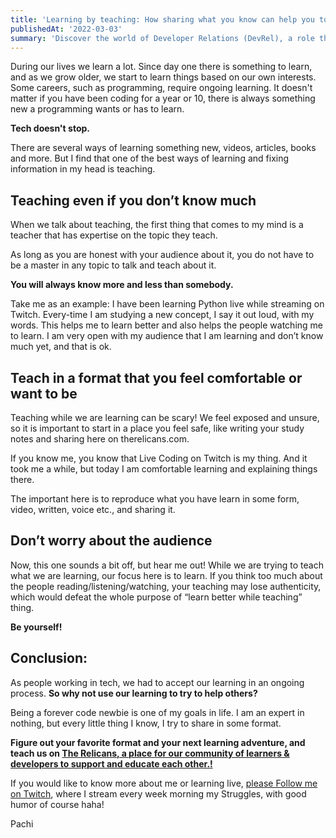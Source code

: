 ```yaml
---
title: 'Learning by teaching: How sharing what you know can help you to learn things better'
publishedAt: '2022-03-03'
summary: 'Discover the world of Developer Relations (DevRel), a role that bridges developers and companies. Learn how DevRel professionals create content, engage with the community, and advocate for better developer experiences.'
---
```



  

During our lives we learn a lot. Since day one there is something to learn, and as we grow older, we start to learn things based on our own interests.
Some careers, such as programming, require ongoing learning. It doesn't matter if you have been coding for a year or 10, there is always something new a programming wants or has to learn.

**Tech doesn't stop.**

There are several ways of learning something new, videos, articles, books and more. But I find that one of the best ways of learning and fixing information in my head is teaching.

  

## Teaching even if you don’t know much
When we talk about teaching, the first thing that comes to my mind is a teacher that has expertise on the topic they teach.

As long as you are honest with your audience about it, you do not have to be a master in any topic to talk and teach about it.

**You will always know more and less than somebody.**

  

Take me as an example: I have been learning Python live while streaming on Twitch. Every-time I am studying a new concept, I say it out loud, with my words. This helps me to learn better and also helps the people watching me to learn. I am very open with my audience that I am learning and don’t know much yet, and that is ok.

  

## Teach in a format that you feel comfortable or want to be
Teaching while we are learning can be scary! We feel exposed and unsure, so it is important to start in a place you feel safe, like writing your study notes and sharing here on therelicans.com.

  

If you know me, you know that Live Coding on Twitch is my thing. And it took me a while, but today I am comfortable learning and explaining things there.

  

The important here is to reproduce what you have learn in some form, video, written, voice etc., and sharing it.

  

## Don’t worry about the audience
Now, this one sounds a bit off, but hear me out!
While we are trying to teach what we are learning, our focus here is to learn. If you think too much about the people reading/listening/watching, your teaching may lose authenticity, which would defeat the whole purpose of “learn better while teaching” thing.

**Be yourself!**

  

## Conclusion:
As people working in tech, we had to accept our learning in an ongoing process. **So why not use our learning to try to help others?**

Being a forever code newbie is one of my goals in life. I am an expert in nothing, but every little thing I know, I try to share in some format.

  

**Figure out your favorite format and your next learning adventure, and teach us on [The Relicans, a place for our community of learners & developers to support and educate each other.!](https://www.therelicans.com/)**

  

If you would like to know more about me or learning live, [please Follow me on Twitch](https://bit.ly/3chse4t), where I stream every week morning my Struggles, with good humor of course haha!


Pachi 
